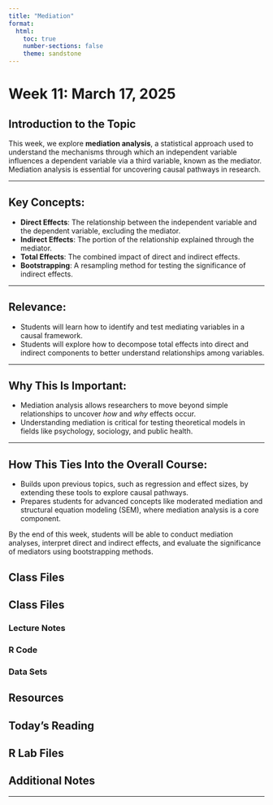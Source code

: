 ---
title: "Mediation"
format:
  html:
    toc: true
    number-sections: false
    theme: sandstone
---

# Week 11: March 17, 2025  

## Introduction to the Topic

This week, we explore **mediation analysis**, a statistical approach used to understand the mechanisms through which an independent variable influences a dependent variable via a third variable, known as the mediator. Mediation analysis is essential for uncovering causal pathways in research.

---

## Key Concepts:
- **Direct Effects**: The relationship between the independent variable and the dependent variable, excluding the mediator.
- **Indirect Effects**: The portion of the relationship explained through the mediator.
- **Total Effects**: The combined impact of direct and indirect effects.
- **Bootstrapping**: A resampling method for testing the significance of indirect effects.

---

## Relevance:
- Students will learn how to identify and test mediating variables in a causal framework.
- Students will explore how to decompose total effects into direct and indirect components to better understand relationships among variables.

---

## Why This Is Important:
- Mediation analysis allows researchers to move beyond simple relationships to uncover *how* and *why* effects occur.
- Understanding mediation is critical for testing theoretical models in fields like psychology, sociology, and public health.

---

## How This Ties Into the Overall Course:
- Builds upon previous topics, such as regression and effect sizes, by extending these tools to explore causal pathways.
- Prepares students for advanced concepts like moderated mediation and structural equation modeling (SEM), where mediation analysis is a core component.

By the end of this week, students will be able to conduct mediation analyses, interpret direct and indirect effects, and evaluate the significance of mediators using bootstrapping methods.

## Class Files

## Class Files

### Lecture Notes


### R Code


### Data Sets


## Resources


## Today's Reading

 
## R Lab Files

 

## Additional Notes
 
------------------------------------------------------------------------
